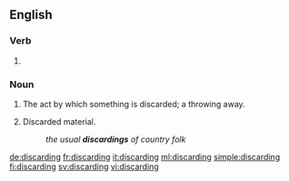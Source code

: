 ==English==

===Verb===
{{head|en|present participle}}

# {{present participle of|discard|lang=en}}

===Noun===
{{en-noun}}

# The act by which something is discarded; a throwing away.
# {{context|in the plural|lang=en}} Discarded material.
#: ''the usual '''discardings''' of country folk''

[[de:discarding]]
[[fr:discarding]]
[[it:discarding]]
[[ml:discarding]]
[[simple:discarding]]
[[fi:discarding]]
[[sv:discarding]]
[[vi:discarding]]